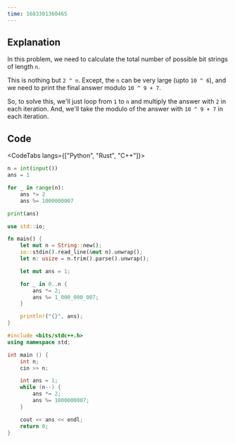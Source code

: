 ```yaml
---
time: 1683301360465
---
```


## Explanation

In this problem, we need to calculate the total number of possible bit strings of length `n`.

This is nothing but `2 ^ n`. Except, the `n` can be very large (upto `10 ^ 6`), and we need to print the final answer modulo `10 ^ 9 + 7`.

So, to solve this, we'll just loop from `1` to `n` and multiply the answer with `2` in each iteration. And, we'll take the modulo of the answer with `10 ^ 9 + 7` in each iteration.

## Code

<CodeTabs langs={["Python", "Rust", "C++"]}>

```python
n = int(input())
ans = 1

for _ in range(n):
    ans *= 2
    ans %= 1000000007

print(ans)
```

```rust
use std::io;

fn main() {
    let mut n = String::new();
    io::stdin().read_line(&mut n).unwrap();
    let n: usize = n.trim().parse().unwrap();

    let mut ans = 1;

    for _ in 0..n {
        ans *= 2;
        ans %= 1_000_000_007;
    }

    println!("{}", ans);
}
```

```cpp
#include <bits/stdc++.h>
using namespace std;

int main () {
    int n;
    cin >> n;

    int ans = 1;
    while (n--) {
        ans *= 2;
        ans %= 1000000007;
    }

    cout << ans << endl;
    return 0;
}
```

</CodeTabs>
